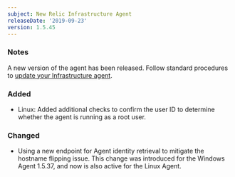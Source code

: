 ```yaml
---
subject: New Relic Infrastructure Agent
releaseDate: '2019-09-23'
version: 1.5.45
---
```


### Notes

A new version of the agent has been released. Follow standard procedures to [update your Infrastructure agent](/docs/infrastructure/new-relic-infrastructure/installation/update-infrastructure-agent).

### Added

* Linux: Added additional checks to confirm the user ID to determine whether the agent is running as a root user.

### Changed

* Using a new endpoint for Agent identity retrieval to mitigate the hostname flipping issue. This change was introduced for the Windows Agent 1.5.37, and now is also active for the Linux Agent.
